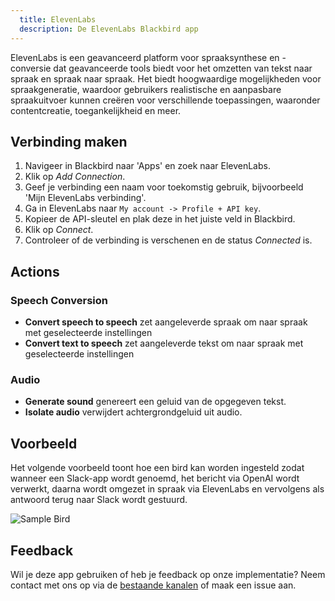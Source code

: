 ```yaml
---
  title: ElevenLabs
  description: De ElevenLabs Blackbird app
---
```


<LinkCard title="View on Github" target="_blank" href="https://github.com/bb-io/ElevenLabs" icon="github" />
 
  
ElevenLabs is een geavanceerd platform voor spraaksynthese en -conversie dat geavanceerde tools biedt voor het omzetten van tekst naar spraak en spraak naar spraak. Het biedt hoogwaardige mogelijkheden voor spraakgeneratie, waardoor gebruikers realistische en aanpasbare spraakuitvoer kunnen creëren voor verschillende toepassingen, waaronder contentcreatie, toegankelijkheid en meer.
  
## Verbinding maken

1.  Navigeer in Blackbird naar 'Apps' en zoek naar ElevenLabs.
2.  Klik op _Add Connection_.
3.  Geef je verbinding een naam voor toekomstig gebruik, bijvoorbeeld 'Mijn ElevenLabs verbinding'.
4.  Ga in ElevenLabs naar `My account -> Profile + API key`.
5.  Kopieer de API-sleutel en plak deze in het juiste veld in Blackbird.
6.  Klik op _Connect_.
7.  Controleer of de verbinding is verschenen en de status _Connected_ is.
  
## Actions  
  
### Speech Conversion

-   **Convert speech to speech** zet aangeleverde spraak om naar spraak met geselecteerde instellingen
-   **Convert text to speech** zet aangeleverde tekst om naar spraak met geselecteerde instellingen
  
### Audio

- **Generate sound** genereert een geluid van de opgegeven tekst.
- **Isolate audio** verwijdert achtergrondgeluid uit audio.


## Voorbeeld  
  
Het volgende voorbeeld toont hoe een bird kan worden ingesteld zodat wanneer een Slack-app wordt genoemd, het bericht via OpenAI wordt verwerkt, daarna wordt omgezet in spraak via ElevenLabs en vervolgens als antwoord terug naar Slack wordt gestuurd.

![Sample Bird](https://github.com/bb-io/ElevenLabs/assets/137277669/26345195-1715-4719-92a6-f41bd6bf60ac)
  
## Feedback  
  
Wil je deze app gebruiken of heb je feedback op onze implementatie? Neem contact met ons op via de [bestaande kanalen](https://www.blackbird.io/) of maak een issue aan.